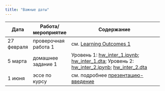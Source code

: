 ```yaml
---
title: "Важные даты"
---
```

 
Дата | Работа/мероприятие  | Содержание
-------- | -------- | --------------------------------------------------------
27 февраля | проверочная работа 1 | см. <a href="polit_methods_LO1.pdf" title=>Learning Outcomes 1</a>
5 марта | домашнее задание 1 | Уровень 1: <a href="hw_inter_1.ipynb" title=>hw_inter_1.ipynb</a>; <a href="hw_inter_1.dta" title=>hw_inter_1.dta</a>; Уровень 2: <a href="hw_inter_2.ipynb" title=>hw_inter_2.ipynb</a>; <a href="hw_inter_2.dta" title=>hw_inter_2.dta</a>
1 июня | эссе по курсу | см. подробнее <a href="polit_methods_intro.pdf" title=>презентацию-введение</a>
